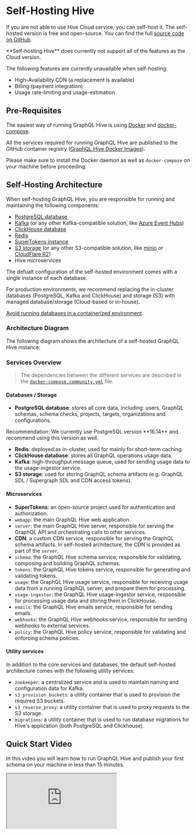 
# Self-Hosting Hive

If you are not able to use Hive Cloud service, you can self-host it. The self-hosted version is free
and open-source. You can find the full
[source code on GitHub](https://github.com/graphql-hive/platform).

<Callout>
  **Self-hosting Hive** does currently not support all of the features as the Cloud version.

The following features are currently unavailable when self-hosting:

- High-Availability CDN (a replacement is available)
- Billing (payment integration)
- Usage rate-limiting and usage-estimation

</Callout>

## Pre-Requisites

The easiest way of running GraphQL Hive is using [Docker](https://www.docker.com/) and
[docker-compose](https://docs.docker.com/compose/).

All the services required for running GraphQL Hive are published to the GitHub container registry
([GraphQL Hive Docker Images](https://github.com/graphql-hive?tab=packages)).

Please make sure to install the Docker daemon as well as `docker-compose` on your machine before
proceeding.

## Self-Hosting Architecture

When self-hosting GraphQL Hive, you are responsible for running and maintaining the following
components:

- [PostgreSQL database](https://www.postgresql.org/)
- [Kafka](https://kafka.apache.org/) (or any other Kafka-compatible solution, like
  [Azure Event Hubs](https://learn.microsoft.com/en-us/azure/event-hubs/event-hubs-about))
- [ClickHouse database](https://clickhouse.com/)
- [Redis](https://redis.io/)
- [SuperTokens instance](https://supertokens.com/)
- [S3 storage](https://aws.amazon.com/s3/) (or any other S3-compatible solution, like
  [minio](https://min.io/) or [CloudFlare R2](https://www.cloudflare.com/developer-platform/r2/))
- Hive microservices

<Callout type="info">
The defualt configuration of the self-hosted environment comes with a single instance of each database.

For production environments, we recommend replacing the in-cluster databases (PostgreSQL, Kafka and
ClickHouse) and storage (S3) with managed database/storage (Cloud-based or in-house).

[Avoid running databases in a containerized environment](https://patrobinson.github.io/2016/11/07/thou-shalt-not-run-a-database-inside-a-container/).

</Callout>

### Architecture Diagram

The following diagram shows the architecture of a self-hosted GraphQL Hive instance:

<NextImage
  alt="Self-hosting diagram"
  src={diagram}
  className="mt-10 w-full rounded-lg drop-shadow-md"
/>

### Services Overview

> The dependencies between the different services are described in the
> [`docker-compose.community.yml`](https://github.com/graphql-hive/platform/blob/main/docker/docker-compose.community.yml)
> file.

#### Databases / Storage

- **PostgreSQL database**: stores all core data, including: users, GraphQL schemas, schema checks,
  projects, targets, organizations and configurations.

<Callout type="info">
  Recommendation: We currently use PostgreSQL version **16.14** and recommend using this version as
  well.
</Callout>

- **Redis**: deployed as in-cluster, used for mainly for short-term caching.
- **ClickHouse database**: stores all GraphQL operations usage data.
- **Kafka**: high-throughput message queue, used for sending usage data to the usage-ingestor
  service.
- **S3 storage**: used for storing GraphQL schema artifacts (e.g. GraphQL SDL / Supergraph SDL and
  CDN access tokens).

#### Microservices

- **SuperTokens**: an open-source project used for authentication and authorization.
- `webapp`: the main GraphQL Hive web application.
- `server`: the main GraphQL Hive server, responsible for serving the GraphQL API and orchestrating
  calls to other services.
- **CDN**: a custom CDN service, responsible for serving the GraphQL schema artifacts. In
  self-hosted architecture, the CDN is provided as part of the `server`.
- `schema`: the GraphQL Hive schema service, responsible for validating, composing and building
  GraphQL schemas.
- `tokens`: the GraphQL Hive tokens service, responsible for generating and validating tokens.
- `usage`: the GraphQL Hive usage service, responsible for receiving usage data from a running
  GraphQL server, and prepare them for processing.
- `usage-ingestor`: the GraphQL Hive usage-ingestor service, responsible for processing usage data
  and storing them in ClickHouse.
- `emails`: the GraphQL Hive emails service, responsible for sending emails.
- `webhooks`: the GraphQL Hive webhooks service, responsible for sending webhooks to external
  services.
- `policy`: the GraphQL Hive policy service, responsible for validating and enforcing schema
  policies.

#### Utility services

In addition to the core services and databases, the default self-hosted architecture comes with the
following utility services:

- `zookeeper`: a centralized service and is used to maintain naming and configuration data for
  Kafka.
- `s3_provision_buckets`: a utility container that is used to provision the required S3 buckets.
- `s3_reverse_proxy`: a utility container that is used to proxy requests to the S3 storage.
- `migrations`: a utility container that is used to run database migrations for Hive's application
  (both PostgreSQL and Clickhouse).

## Quick Start Video

In this video you will learn how to run GraphQL Hive and publish your first schema on your machine
in less than 15 minutes.

<iframe
  src="https://www.youtube.com/embed/H57aej4cW2I"
  title="GraphQL Hive Self-Hosted Quick Start"
/>

## Running GraphQL Hive

First download the `docker-compose.community.yml` file from the
[GitHub repository](https://github.com/graphql-hive/platform/blob/main/docker/docker-compose.community.yml)
using `wget`. This's going to download the latest version available.

<Callout type="info">
  Note: make sure you've Docker installed to be able to continue with the setup process.
</Callout>

> You can also download the file directly from GitHub, if you don't have wget installed using the
> link below
>
> ```sh
> bash wget https://raw.githubusercontent.com/graphql-hive/platform/main/docker/docker-compose.community.yml
> ```

After downloading the `docker-compose.community.yml` file, this includes all the services required
for running Hive locally in a self hosted environment. But before we can spin it up, we first need
to set some environment variables.

<Callout>
  **Docker Tag.** Docker images are built and published for each single commit within the GraphQL
  Hive repository and tagged with the corresponding commit sha. You can also find all available
  images on the [Hive Docker Registry
  Overview](https://github.com/graphql-hive?tab=packages&repo_name=platform). We recommend using one
  of the latest versions. Right now we do not have a stable release strategy yet. However, every
  commit on the `main` branch can be considered as stable as it is the version we are running in
  production. After picking a version set the `DOCKER_TAG` environment variable to that value (e.g.
  `export DOCKER_TAG=":3b635063294a4636ee89579f57e531de04ef087f"`). We do not recommend using the
  tag `latest`. Instead use an exact commit from the `main` branch.
</Callout>

```bash
export DOCKER_REGISTRY="ghcr.io/graphql-hive/"
export DOCKER_TAG=":latest" # Pin this to an exact commit hash from our `main` branch, we publish a Docker image per each commit on main, and for PRs.
export HIVE_ENCRYPTION_SECRET=$(openssl rand -hex 16)
export HIVE_APP_BASE_URL="http://localhost:8080"
export HIVE_EMAIL_FROM="no-reply@graphql-hive.com"
export SUPERTOKENS_API_KEY=$(openssl rand -hex 16)
export CLICKHOUSE_USER="clickhouse"
export CLICKHOUSE_PASSWORD=$(openssl rand -hex 16)
export REDIS_PASSWORD=$(openssl rand -hex 16)
export POSTGRES_USER="postgres"
export POSTGRES_PASSWORD=$(openssl rand -hex 16)
export POSTGRES_DB="registry"
export MINIO_ROOT_USER="minioadmin"
export MINIO_ROOT_PASSWORD="minioadmin"
export CDN_AUTH_PRIVATE_KEY=$(openssl rand -hex 16)
```

<Callout type="info">
  We recommend saving the environment variables in a file that you can reuse later. E.g. a `.env` file that you
  can later on expand using `source .env`. We are using `openssl` here for generating passwords on the fly.

You can also embed the values within a new docker-compose file by running
`docker-compose -f docker-compose.community.yml config > docker-compose.with-env.yml` after setting
the environment variables.

</Callout>

After setting the environment variables, pull the required images for GraphQL Hive services. This's
going to take some time if you're doing it for the first time.

```bash
docker-compose -f docker-compose.community.yml pull
```

After it's done, you can start the GraphQL Hive services using `docker-compose`.

```bash
docker-compose -f docker-compose.community.yml up
# or of you embedded the environment variables into your docker-compose file and called it `docker-compose.with-env.yml`
docker-compose -f docker-compose.with-env.yml up
```

Wait until all the services are up and running.

Congratulations 🥳, you just started your own GraphQL Hive instance.

You'll notice the folder named `.hive` at your root directory that has been mounted from docker
representing the volumes for the different storages used by Hive services like `postgres` and
`minio`, etc... So yes data are currently local but we'll discuss that further more in the
`Next Steps` section.

> Note: deleting this directory will end up with a loss of data, as this directory is acting as a
> volume for storing the data from Hive dependencies: database and storage

## Testing GraphQL Hive

Visit `http://localhost:8080` in your browser and start using GraphQL Hive! The usage reporting
endpoint is bound to `http://localhost:8081`. The GraphQL API is bound to `http://localhost:8082`.
The artifacts bucket is bound to `http://localhost:8083`.

Firstly, you can head to `http://localhost:8080` in your browser and start using GraphQL Hive!
You'll need to Sign Up for an account by inputting your email and password. And once you do you'll
see your personal organization that has been automatically created for you by default.

### Creating first project and target

Now that we have GraphQL Hive setup locally, signed up and logged into our dashboard. We can start
creating our first project which we're going to push graphql schemas to.

So you're going to click on the `Create a Project` button on the top right, give it a name and
choose your project type. You're going to see all sorts of types `Single` which is the most common
and there're also `Federation` and `Stitching` but what's also nice is that you can define your own
custom endpoints for schema validation and schema building. I'm going to go with `Single` but you
can choose what best suits your needs. Then click `Create Project`, you're going to be redirected to
your project page where you're going to see 3 listed targets created for you by default:

- `development`
- `production`
- `staging`

We're going to use the `development` target in this guide and as soon as you click it you'll see
this message:

> Hive is waiting for your first schema.
>
> You can publish a schema with Hive CLI and Hive Client

If you already have a Nodejs project with a graphql schema that's great you can skip over the next
step, but if not so we're going to initialize a new package in our directory, you can use your
preferred package manager to do so:

```bash
# you can do the same with npm or yarn
pnpm init
```

Then create a `schema.graphql` file wherever you want, you can put it at the root for example with
any simple graphql schema like the following:

```graphql
type Query {
  hello: String!
}
```

You also need to have a git repository initilaized for your project, because Hive automatically uses
the last commit hash to determine who the author is and ties the schema with the commit hash. So
we're going to do that.

```bash
git init
```

Make sure you exclude the following in your `.gitignore` file, because you don't wanna push those in
your commits:

```
node_modules
.hive
hive.json
.env
```

Make sure to at least have a single commit so that Hive can associate the schema with it.

```bash
git add .
git commit -m"init"
```

Now that you've your Nodejs project setup, start by installing the GraphQL Hive CLI which we're
going to use to interact with Hive's server.

```bash
# you can do the same with npm or yarn
pnpm i -D @graphql-hive/cli
```

<Callout type="info">
  We recommend that you install the GraphQL Hive CLI as a dev dependency
</Callout>

After installing it, the CLI's bin is set to `hive` which means you can check if it was installed by
using this command:

```bash
# you can do the same with npm or yarn
pnpm hive --version
```

Make sure you get an output specifiying the installed version for your CLI.

And since we're using the Self Hosted version, we need to configure the Hive CLI to use our local
endpoint, by creating a `hive.json` file at the root of your directory. Then specify the `registry`
key to point it our local registry instead of the cloud version one and the value is going to be
`http://localhost:8082/graphql` where its running.

Additionally the schemas registry only allows trusted sources to be able to push to them, so we have
to create an access token by heading back to our project page, specifically on the target(in this
guide it's `development`) then go to the settings tab, if you scroll donw a bit you're going to see
the `Tokens` section, click the `Generate New Token` button, give it a name then we'll have to set
some permissions for that token, so expand the `All targets` section then give the `Registry` a
`Read & Write` access. Click the `Generate Token` button, then copy the token value. Head back to
the `hive.json` config file then add the following contents, while replacing the
`<your-access-token>` with the token value you just copied.

```json filename="hive.json"
{
  "registry": {
    "endpoint": "http://localhost:8082/graphql",
    "accessToken": "<your-access-token>"
  }
}
```

Now we're all setup to use the GraphQL Hive CLI against our Setup!

We can publish our first schema by using:

```bash
pnpm hive schema:publish ./schema.graphql
```

Go to the `Schema` tab in your project target and you're going to see your latest published schema.

## Bounded Ports Reference

| Port | Purpose                      |
| ---- | ---------------------------- |
| 8080 | Hive's Main App UI           |
| 8081 | The Usage Reporting Endpoint |
| 8082 | The GraphQL API              |
| 8083 | The Artifacts Bucket         |

## Next Steps

After doing your first testing with GraphQL Hive you should consider the following steps:

- Evaluate whether you want to run Databases yourself within Docker or instead use a managed
  database service.
- Set up backups for your data.
- Set up a CD pipeline for deploying GraphQL Hive to your Cloud Provider or bare-metal server of
  choice (e.g. a Kubernetes cluster or Docker Swarm)
- Set up a monitoring solution for your GraphQL Hive instance (leverage healthchecks, sentry error
  reporting, prometheus metrics, etc.).
- Configure the `emails` service to use a real email provider (by default it uses `sendmail`).
- Watch and follow the [GraphQL Hive GitHub repository](https://github.com/graphql-hive/platform)
  for new releases and updates.
- Set up a weekly reminder for updating your GraphQL Hive instance to the latest version and
  applying maintenance.
- Get yourself familiar with SuperTokens and follow their changelogs in order to keep your
  SuperTokens instance up-to-date.
- In order to use longer retention periods e.g. for conditional breaking changes or schema explorer
  overviews do the following: Open the postgres database, go to the table `organization`, find your
  organization and change `plan_name` to ENTERPRISE, `limit_operations_monthly` to 0 and
  `limit_retention_days` to a value between 0 and 360 in order to unlock full functionality.

You can review the configuration options of all the services in the corresponding Readme files.

- [`@hive/app`](https://github.com/graphql-hive/platform/tree/main/packages/web/app/README.md)
- [`@hive/server`](https://github.com/graphql-hive/platform/tree/main/packages/services/server/README.md)
- [`@hive/schema`](https://github.com/graphql-hive/platform/tree/main/packages/services/schema/README.md)
- [`@hive/webhooks`](https://github.com/graphql-hive/platform/tree/main/packages/services/webhooks/README.md)
- [`@hive/usage`](https://github.com/graphql-hive/platform/tree/main/packages/services/usage/README.md)
- [`@hive/usage-ingestor`](https://github.com/graphql-hive/platform/tree/main/packages/services/usage-ingestor/README.md)
- [`@hive/tokens`](https://github.com/graphql-hive/platform/tree/main/packages/services/tokens/README.md)
- [`@hive/storage`](https://github.com/graphql-hive/platform/tree/main/packages/services/storage/README.md)
- [`@hive/emails`](https://github.com/graphql-hive/platform/tree/main/packages/services/emails/README.md)
